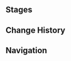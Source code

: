 {{Description|Certified player Rosolino. A staff member at the Fortress of Meropide who seems to have quite the reputation amongst younger folks. He has very solid fundamentals indeed, allowing him to obtain an advantage so long as he does not encounter particularly experienced players...|[[Map]] description}}
{{Genius Invokation TCG Character Stages Intro}}

==Stages==
{{Genius Invokation TCG Stages/Detailed|Rosolino}}

==Change History==
{{Change History|4.7}}

==Navigation==
{{Genius Invokation TCG Stages Navbox}}